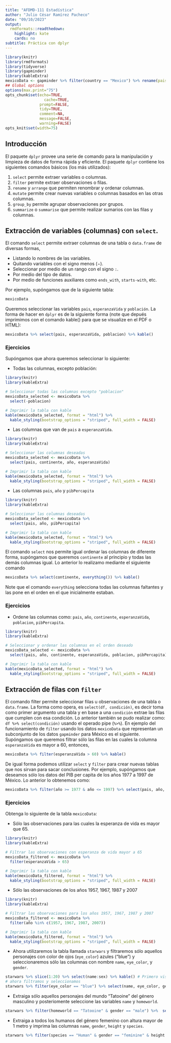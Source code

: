 ---
title: "AFDMD-111 Estadística"
author: "Julio César Ramírez Pacheco"
date: "09/10/2023"
output:
  rmdformats::readthedown:
    highlight: kate
    cards: no
subtitle: Práctica con dplyr
---


```{r knitr_init, echo=FALSE, error=FALSE, message=FALSE, warning=FALSE, cache=FALSE}
library(knitr)
library(rmdformats)
library(tidyverse)
library(gapminder)
library(kableExtra)
mexicoData <- gapminder %>% filter(country == "Mexico") %>% rename(pais = country, continente = continent, año = year, esperanzaVida = lifeExp, poblacion =pop, pibPercapita =gdpPercap)
## Global options
options(max.print="75")
opts_chunk$set(echo=TRUE,
	             cache=TRUE,
               prompt=FALSE,
               tidy=TRUE,
               comment=NA,
               message=FALSE,
               warning=FALSE)
opts_knit$set(width=75)
```


## Introducción

El paquete `dplyr` provee una serie de comando para la manipulación y limpieza de datos de forma rápida y eficiente. El paquete `dplyr` contiene los siguientes comandos básicos (los más utilizados):

1. `select` permite extraer variables o columnas.
2. `filter` permite extraer observaciones o filas.
3. `rename` y `arrange` que permiten renombrar y ordenar columnas.
4. `mutate` permite crear nuevas variables o columnas basados en las otras columnas.
5. `group_by` permite agrupar observaciones por grupos.
6. `summarize` o `summarise` que permite realizar sumarios con las filas y columnas.


## Extracción de variables (columnas) con `select`.

El comando `select` permite extraer columnas de una tabla o `data.frame` de diversas formas, 

- Listando lo nombres de las variables.
- Quitando variables con el signo menos ($-$).
- Seleccionar por medio de un rango con el signo `:`.
- Por medio del tipo de datos.
- Por medio de funciones auxiliares como `ends_with`, `starts-with`, etc.

Por ejemplo, supóngamos que de la siguiente tabla:

```{r select1, echo=TRUE}
mexicoData
```

Queremos seleccionar las variables `pais`, `esperanzaVida` y `población`. La forma de hacer en `dplyr` es de la siguiente forma (note que depués imprimimos con el comando kable() para que se visualize en el PDF o HTML):

```{r select2}
mexicoData %>% select(pais, esperanzaVida, poblacion) %>% kable()
```

### Ejercicios

Supóngamos que ahora queremos seleccionar lo siguiente:

- Todas las columnas, excepto población:
```{r eje1_1, eval=TRUE}
library(knitr)
library(kableExtra)

# Seleccionar todas las columnas excepto "poblacion"
mexicoData_selected <- mexicoData %>%
  select(-poblacion)

# Imprimir la tabla con kable
kable(mexicoData_selected, format = "html") %>%
  kable_styling(bootstrap_options = "striped", full_width = FALSE)

```

- Las columnas que van de `pais` a `esperanzaVida`.
```{r eje1_2, eval=TRUE}
library(knitr)
library(kableExtra)

# Seleccionar las columnas deseadas
mexicoData_selected <- mexicoData %>%
  select(pais, continente, año, esperanzaVida)

# Imprimir la tabla con kable
kable(mexicoData_selected, format = "html") %>%
  kable_styling(bootstrap_options = "striped", full_width = FALSE)

```
- Las columnas `pais`, `año` y `pibPercapita`
```{r eje1_3, eval=TRUE}
library(knitr)
library(kableExtra)

# Seleccionar las columnas deseadas
mexicoData_selected <- mexicoData %>%
  select(pais, año, pibPercapita)

# Imprimir la tabla con kable
kable(mexicoData_selected, format = "html") %>%
  kable_styling(bootstrap_options = "striped", full_width = FALSE)

```

El comando `select` nos permite igual ordenar las columnas de diferente forma, supóngamos que queremos `continente` al principio y todas las demás columnas igual. Lo anterior lo realizamo mediante el siguiente comando

```{r select3}
mexicoData %>% select(continente, everything()) %>% kable()
```

Note que el comando `everything` selecciona todas las columnas faltantes y las pone en el orden en el que inicialmente estaban.

### Ejercicios

- Ordene las columnas como: `pais`, `año`, `continente`,  `esperanzaVida`, `poblacion`, `pibPercapita`.

```{r ejer1_4, eval=TRUE}
library(knitr)
library(kableExtra)

# Seleccionar y ordenar las columnas en el orden deseado
mexicoData_selected <- mexicoData %>%
  select(pais, año, continente, esperanzaVida, poblacion, pibPercapita)

# Imprimir la tabla con kable
kable(mexicoData_selected, format = "html") %>%
  kable_styling(bootstrap_options = "striped", full_width = FALSE)

```

## Extracción de filas con `filter`

El comando filter permite seleccionar filas u observaciones de una tabla o `data.frame`. La forma como opera, es `select(df, condición)`, es decir toma como primer argumento una tabla y en base a una `condición` extrae las filas que cumplen con esa condición. Lo anterior también se pudo realizar como: `df %>% select(condición)` usando el operado pipe (` %>% `).
En ejemplo del funcionamiento de `filter` usando los datos `mexicoData` que representan un subconjunto de los datos `gapminder` para México es el siguiente. Supóngamos que queremos filtrar sólo las filas en las cuales la columna `esperanzaVida` es mayor a $60$, entonces,

```{r filter1}
mexicoData %>% filter(esperanzaVida > 60) %>% kable()
```
De igual forma podemos utilizar `select` y `filter` para crear nuevas tablas que nos sirvan para sacar conclusiones. Por ejemplo, supóngamos que deseamos sólo los datos del PIB per capita de los años 1977 a 1997 de México. Lo anterior lo obtenemos como:


```{r filter2}
mexicoData %>% filter(año >= 1977 & año <= 1997) %>% select(pais, año, pibPercapita) %>% kable()
```

### Ejercicios

Obtenga lo siguiente de la tabla `mexicoData`:

- Sólo las observaciones para las cuales la esperanza de vida es mayor que 65.
```{r ejer2_1, eval=TRUE}
library(knitr)
library(kableExtra)

# Filtrar las observaciones con esperanza de vida mayor a 65
mexicoData_filtered <- mexicoData %>%
  filter(esperanzaVida > 65)

# Imprimir la tabla con kable
kable(mexicoData_filtered, format = "html") %>%
  kable_styling(bootstrap_options = "striped", full_width = FALSE)

```

- Sólo las observaciones de los años $1957$, $1967$, $1987$ y $2007$
```{r ejer2_2, eval=TRUE}
library(knitr)
library(kableExtra)

# Filtrar las observaciones para los años 1957, 1967, 1987 y 2007
mexicoData_filtered <- mexicoData %>%
  filter(año %in% c(1957, 1967, 1987, 2007))

# Imprimir la tabla con kable
kable(mexicoData_filtered, format = "html") %>%
  kable_styling(bootstrap_options = "striped", full_width = FALSE)

```

- Ahora utilizaremos la tabla llamada `starwars` y filtraremos sólo aquellos personajes con color de ojos (`eye_color`) azules ("blue") y seleccionaremos sólo las columnas con nombre `name`, `eye_color`, y `gender`.
```{r ejer2_3, eval=TRUE}
starwars %>% slice(1:20) %>% select(name:sex) %>% kable() # Primero visualizamos parte de los datos
# ahora filtramos y seleccionamos
starwars %>% filter(eye_color == "blue") %>% select(name, eye_color, gender) %>%  kable()
```
- Extraiga sólo aquellos personajes del mundo "Tatooine" del género masculino y posteriomente seleccione las variables `name` y `homeworld`.
```{r ejer2_4, eval=TRUE}
starwars %>% filter(homeworld == "Tatooine" & gender == "male") %>%  select(name, homeworld) %>% kable()
```

- Extraiga a todos los humanos del género femenino con altura mayor de 1 metro y imprima las columnas `name`, `gender`, `height` y `species`.
```{r ejer2_5, eval=TRUE}
starwars %>% filter(species == "Human" & gender == "feminine" & height > 100) %>% select(name, gender, height, species) %>% kable()
```


